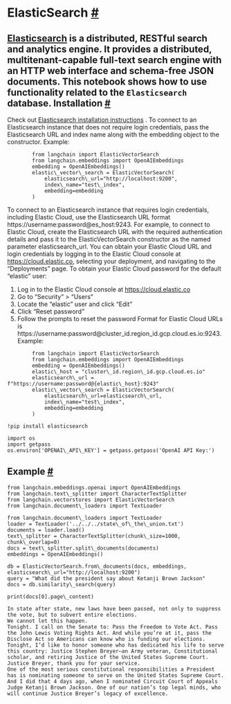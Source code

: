  ElasticSearch
 [#](#elasticsearch "Permalink to this headline")
=================================================================
[Elasticsearch](https://www.elastic.co/elasticsearch/) 
 is a distributed, RESTful search and analytics engine. It provides a distributed, multitenant-capable full-text search engine with an HTTP web interface and schema-free JSON documents.
 This notebook shows how to use functionality related to the
 `Elasticsearch`
 database.
 Installation
 [#](#installation "Permalink to this headline")
---------------------------------------------------------------
 Check out
 [Elasticsearch installation instructions](https://www.elastic.co/guide/en/elasticsearch/reference/current/install-elasticsearch.html) 
 .
 To connect to an Elasticsearch instance that does not require
login credentials, pass the Elasticsearch URL and index name along with the
embedding object to the constructor.
 Example:
```
        from langchain import ElasticVectorSearch
        from langchain.embeddings import OpenAIEmbeddings
        embedding = OpenAIEmbeddings()
        elastic\_vector\_search = ElasticVectorSearch(
            elasticsearch\_url="http://localhost:9200",
            index\_name="test\_index",
            embedding=embedding
        )
```
 To connect to an Elasticsearch instance that requires login credentials,
including Elastic Cloud, use the Elasticsearch URL format
https://username:password@es\_host:9243. For example, to connect to Elastic
Cloud, create the Elasticsearch URL with the required authentication details and
pass it to the ElasticVectorSearch constructor as the named parameter
elasticsearch\_url.
 You can obtain your Elastic Cloud URL and login credentials by logging in to the
Elastic Cloud console at https://cloud.elastic.co, selecting your deployment, and
navigating to the “Deployments” page.
 To obtain your Elastic Cloud password for the default “elastic” user:
1. Log in to the Elastic Cloud console at https://cloud.elastic.co
2. Go to “Security” > “Users”
3. Locate the “elastic” user and click “Edit”
4. Click “Reset password”
5. Follow the prompts to reset the password
 Format for Elastic Cloud URLs is
https://username:password@cluster\_id.region\_id.gcp.cloud.es.io:9243.
 Example:
```
        from langchain import ElasticVectorSearch
        from langchain.embeddings import OpenAIEmbeddings
        embedding = OpenAIEmbeddings()
        elastic\_host = "cluster\_id.region\_id.gcp.cloud.es.io"
        elasticsearch\_url = f"https://username:password@{elastic\_host}:9243"
        elastic\_vector\_search = ElasticVectorSearch(
            elasticsearch\_url=elasticsearch\_url,
            index\_name="test\_index",
            embedding=embedding
        )
```
```
!pip install elasticsearch
```
```
import os
import getpass
os.environ['OPENAI\_API\_KEY'] = getpass.getpass('OpenAI API Key:')
```
 Example
 [#](#example "Permalink to this headline")
-----------------------------------------------------
```
from langchain.embeddings.openai import OpenAIEmbeddings
from langchain.text\_splitter import CharacterTextSplitter
from langchain.vectorstores import ElasticVectorSearch
from langchain.document\_loaders import TextLoader
```
```
from langchain.document\_loaders import TextLoader
loader = TextLoader('../../../state\_of\_the\_union.txt')
documents = loader.load()
text\_splitter = CharacterTextSplitter(chunk\_size=1000, chunk\_overlap=0)
docs = text\_splitter.split\_documents(documents)
embeddings = OpenAIEmbeddings()
```
```
db = ElasticVectorSearch.from\_documents(docs, embeddings, elasticsearch\_url="http://localhost:9200")
query = "What did the president say about Ketanji Brown Jackson"
docs = db.similarity\_search(query)
```
```
print(docs[0].page\_content)
```
```
In state after state, new laws have been passed, not only to suppress the vote, but to subvert entire elections. 
We cannot let this happen. 
Tonight. I call on the Senate to: Pass the Freedom to Vote Act. Pass the John Lewis Voting Rights Act. And while you’re at it, pass the Disclose Act so Americans can know who is funding our elections. 
Tonight, I’d like to honor someone who has dedicated his life to serve this country: Justice Stephen Breyer—an Army veteran, Constitutional scholar, and retiring Justice of the United States Supreme Court. Justice Breyer, thank you for your service. 
One of the most serious constitutional responsibilities a President has is nominating someone to serve on the United States Supreme Court. 
And I did that 4 days ago, when I nominated Circuit Court of Appeals Judge Ketanji Brown Jackson. One of our nation’s top legal minds, who will continue Justice Breyer’s legacy of excellence.
```